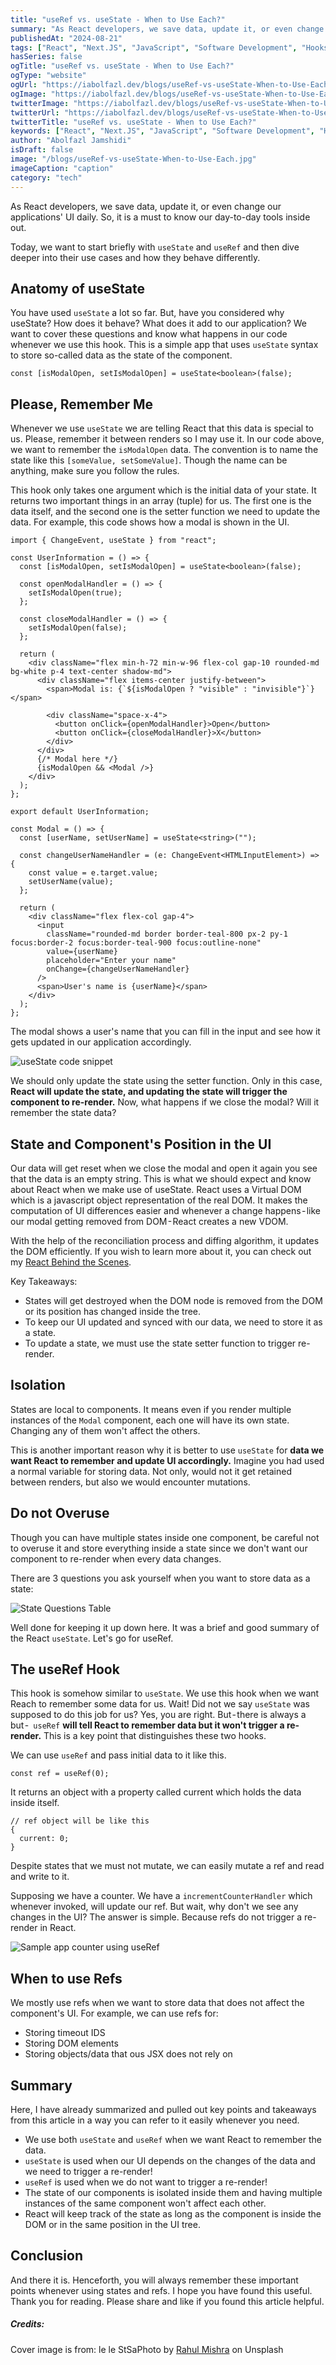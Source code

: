 ```yaml
---
title: "useRef vs. useState - When to Use Each?"
summary: "As React developers, we save data, update it, or even change our application's UI daily. So, it is a must to know our day-to-day tools inside out. Today, we want to start briefly with useState and useRef and then dive deeper into their use cases and how they behave differently."
publishedAt: "2024-08-21"
tags: ["React", "Next.JS", "JavaScript", "Software Development", "Hooks"]
hasSeries: false
ogTitle: "useRef vs. useState - When to Use Each?"
ogType: "website"
ogUrl: "https://iabolfazl.dev/blogs/useRef-vs-useState-When-to-Use-Each"
ogImage: "https://iabolfazl.dev/blogs/useRef-vs-useState-When-to-Use-Each.jpg"
twitterImage: "https://iabolfazl.dev/blogs/useRef-vs-useState-When-to-Use-Each.jpg"
twitterUrl: "https://iabolfazl.dev/blogs/useRef-vs-useState-When-to-Use-Each"
twitterTitle: "useRef vs. useState - When to Use Each?"
keywords: ["React", "Next.JS", "JavaScript", "Software Development", "Hooks"]
author: "Abolfazl Jamshidi"
isDraft: false
image: "/blogs/useRef-vs-useState-When-to-Use-Each.jpg"
imageCaption: "caption"
category: "tech"
---
```


As React developers, we save data, update it, or even change our applications' UI daily. So, it is a must to know our day-to-day tools inside out.

Today, we want to start briefly with `useState` and `useRef` and then dive deeper into their use cases and how they behave differently.

## Anatomy of useState

You have used `useState` a lot so far. But, have you considered why useState? How does it behave? What does it add to our application? We want to cover these questions and know what happens in our code whenever we use this hook. This is a simple app that uses `useState` syntax to store so-called data as the state of the component.

```tsx
const [isModalOpen, setIsModalOpen] = useState<boolean>(false);
```

## Please, Remember Me

Whenever we use `useState` we are telling React that this data is special to us. Please, remember it between renders so I may use it. In our code above, we want to remember the `isModalOpen` data. The convention is to name the state like this `[someValue, setSomeValue]`. Though the name can be anything, make sure you follow the rules.

This hook only takes one argument which is the initial data of your state. It returns two important things in an array (tuple) for us. The first one is the data itself, and the second one is the setter function we need to update the data. For example, this code shows how a modal is shown in the UI.

```tsx showLineNumbers
import { ChangeEvent, useState } from "react";

const UserInformation = () => {
  const [isModalOpen, setIsModalOpen] = useState<boolean>(false);

  const openModalHandler = () => {
    setIsModalOpen(true);
  };

  const closeModalHandler = () => {
    setIsModalOpen(false);
  };

  return (
    <div className="flex min-h-72 min-w-96 flex-col gap-10 rounded-md bg-white p-4 text-center shadow-md">
      <div className="flex items-center justify-between">
        <span>Modal is: {`${isModalOpen ? "visible" : "invisible"}`}</span>

        <div className="space-x-4">
          <button onClick={openModalHandler}>Open</button>
          <button onClick={closeModalHandler}>X</button>
        </div>
      </div>
      {/* Modal here */}
      {isModalOpen && <Modal />}
    </div>
  );
};

export default UserInformation;

const Modal = () => {
  const [userName, setUserName] = useState<string>("");

  const changeUserNameHandler = (e: ChangeEvent<HTMLInputElement>) => {
    const value = e.target.value;
    setUserName(value);
  };

  return (
    <div className="flex flex-col gap-4">
      <input
        className="rounded-md border border-teal-800 px-2 py-1 focus:border-2 focus:border-teal-900 focus:outline-none"
        value={userName}
        placeholder="Enter your name"
        onChange={changeUserNameHandler}
      />
      <span>User's name is {userName}</span>
    </div>
  );
};
```

The modal shows a user's name that you can fill in the input and see how it gets updated in our application accordingly.

<Image
  rounded
  width={600}
  height={400}
  alt="useState code snippet"
  src="/blogs/useState-code.gif"
  caption="Sample React App - Showcasing modal and useState"
/>

We should only update the state using the setter function. Only in this case, <strong>React will update the state, and updating the state will trigger the component to re-render.</strong> Now, what happens if we close the modal? Will it remember the state data?

## State and Component's Position in the UI

Our data will get reset when we close the modal and open it again you see that the data is an empty string. This is what we should expect and know about React when we make use of useState. React uses a Virtual DOM which is a javascript object representation of the real DOM. It makes the computation of UI differences easier and whenever a change happens - like our modal getting removed from DOM - React creates a new VDOM.

With the help of the reconciliation process and diffing algorithm, it updates the DOM efficiently. If you wish to learn more about it, you can check out my [React Behind the Scenes](https://javascript.plainenglish.io/how-react-actually-renders-40bc7d4ca2c7?source=user_profile---------2----------------------------).

Key Takeaways:

- States will get destroyed when the DOM node is removed from the DOM or its position has changed inside the tree.
- To keep our UI updated and synced with our data, we need to store it as a state.
- To update a state, we must use the state setter function to trigger re-render.

## Isolation

States are local to components. It means even if you render multiple instances of the `Modal` component, each one will have its own state. Changing any of them won't affect the others.

This is another important reason why it is better to use `useState` for <strong>data we want React to remember and update UI accordingly.</strong> Imagine you had used a normal variable for storing data. Not only, would not it get retained between renders, but also we would encounter mutations.

## Do not Overuse

Though you can have multiple states inside one component, be careful not to overuse it and store everything inside a state since we don't want our component to re-render when every data changes.

There are 3 questions you ask yourself when you want to store data as a state:

<Image
  rounded
  width={600}
  height={400}
  alt="State Questions Table"
  src="/blogs/useRef-vs-useState-table.jpg"
  caption="State Questions Table"
/>

Well done for keeping it up down here. It was a brief and good summary of the React `useState`. Let's go for useRef.

## The useRef Hook

This hook is somehow similar to `useState`. We use this hook when we want Reach to remember some data for us. Wait! Did not we say `useState` was supposed to do this job for us? Yes, you are right. But - there is always a but -` useRef` <strong>will tell React to remember data but it won't trigger a re-render.</strong> This is a key point that distinguishes these two hooks.

We can use `useRef` and pass initial data to it like this.

```tsx
const ref = useRef(0);
```

It returns an object with a property called current which holds the data inside itself.

```tsx
// ref object will be like this
{
  current: 0;
}
```

Despite states that we must not mutate, we can easily mutate a ref and read and write to it.

Supposing we have a counter. We have a `incrementCounterHandler` which whenever invoked, will update our ref. But wait, why don't we see any changes in the UI? The answer is simple. Because refs do not trigger a re-render in React.

<Image
  rounded
  width={400}
  height={200}
  alt="Sample app counter using useRef"
  src="/blogs/useRef-code.gif"
  caption="Sample app counter using useRef"
/>

## When to use Refs

We mostly use refs when we want to store data that does not affect the component's UI. For example, we can use refs for:

- Storing timeout IDS
- Storing DOM elements
- Storing objects/data that ous JSX does not rely on

## Summary

Here, I have already summarized and pulled out key points and takeaways from this article in a way you can refer to it easily whenever you need.

- We use both `useState` and `useRef` when we want React to remember the data.
- `useState` is used when our UI depends on the changes of the data and we need to trigger a re-render!
- `useRef` is used when we do not want to trigger a re-render!
- The state of our components is isolated inside them and having multiple instances of the same component won't affect each other.
- React will keep track of the state as long as the component is inside the DOM or in the same position in the UI tree.

## Conclusion

And there it is. Henceforth, you will always remember these important points whenever using states and refs. I hope you have found this useful. Thank you for reading. Please share and like if you found this article helpful.

##### Credits:

Cover image is from: le le StSaPhoto by [Rahul Mishra](https://unsplash.com/@rahuulmiishra?utm_source=medium&utm_medium=referral) on Unsplash
